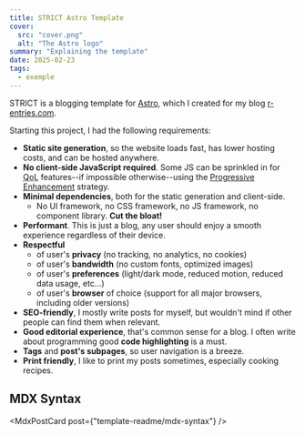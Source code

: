 ```yaml
---
title: STRICT Astro Template
cover:
  src: "cover.png"
  alt: "The Astro logo"
summary: "Explaining the template"
date: 2025-02-23
tags:
  - exemple
---
```



STRICT is a blogging template for [Astro](https://astro.build/),
which I created for my blog [r-entries.com](https://r-entries.com).

Starting this project, I had the following requirements:

- **Static site generation**, so the website loads fast, has lower hosting costs, and can be hosted anywhere.
- **No client-side JavaScript required**. Some JS can be sprinkled in for <abbr title="Quality of Life">QoL</abbr> features--if impossible otherwise--using the [Progressive Enhancement](https://en.wikipedia.org/wiki/Progressive_enhancement) strategy.
- **Minimal dependencies**, both for the static generation and client-side.
  - No UI framework, no CSS framework, no JS framework, no component library. **Cut the bloat!**
- **Performant**. This is just a blog, any user should enjoy a smooth experience regardless of their device.
- **Respectful**
  - of user's **privacy** (no tracking, no analytics, no cookies)
  - of user's **bandwidth** (no custom fonts, optimized images)
  - of user's **preferences** (light/dark mode, reduced motion, reduced data usage, etc...)
  - of user's **browser** of choice (support for all major browsers, including older versions)
- **SEO-friendly**, I mostly write posts for myself, but wouldn't mind if other people can find them when relevant.
- **Good editorial experience**, that's common sense for a blog. I often write about programming good **code highlighting** is a must.
- **Tags** and **post's subpages**, so user navigation is a breeze.
- **Print friendly**, I like to print my posts sometimes, especially cooking recipes.

## MDX Syntax

<MdxPostCard post={"template-readme/mdx-syntax"} />
